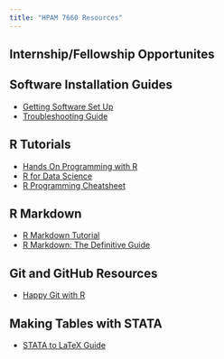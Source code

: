 ```yaml
---
title: "HPAM 7660 Resources"
---
```


## Internship/Fellowship Opportunites

## Software Installation Guides

- [Getting Software Set Up](/assignments/tutorial_1.qmd)
- [Troubleshooting Guide](/resources/troubleshooting.qmd)

## R Tutorials

- [Hands On Programming with R](https://rstudio-education.github.io/hopr/)
- [R for Data Science](https://r4ds.had.co.nz/)
- [R Programming Cheatsheet](/resources/cheatsheet.qmd)

## R Markdown

- [R Markdown Tutorial](https://rmarkdown.rstudio.com/lesson-1.html)
- [R Markdown: The Definitive Guide](https://bookdown.org/yihui/rmarkdown/)

## Git and GitHub Resources

- [Happy Git with R](https://happygitwithr.com)

## Making Tables with STATA

- [STATA to LaTeX Guide](/resources/Stata_tables.qmd)
